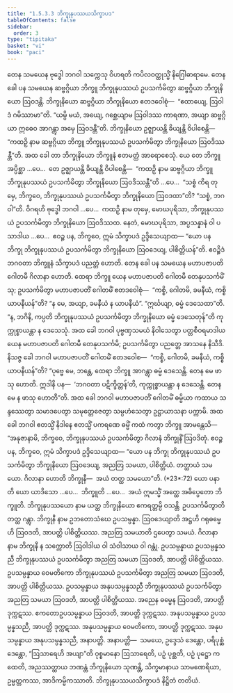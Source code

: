 ```yaml
---
title: "1.5.3.3 ဘိက္ခုနုပဿယသိက္ခာပဒ"
tableOfContents: false
sidebar:
  order: 3
type: "tipitaka"
basket: "vi"
book: "paci"
---
```



<DynamicBreadcrumb />

<Division number="158" book="paci" e="ch" v="2" p="79">

<Paragraph number="531" book="paci">
တေန သမယေန ဗုဒ္ဓေါ ဘဂဝါ သက္ကေသု ဝိဟရတိ ကပိလဝတ္ထုသ္မိံ နိဂြေါဓာရာမေ. တေန ခေါ ပန သမယေန ဆဗ္ဗဂ္ဂိယာ ဘိက္ခူ ဘိက္ခုနုပဿယံ ဥပသင်္ကမိတွာ ဆဗ္ဗဂ္ဂိယာ ဘိက္ခုနိယော ဩဝဒန္တိ. ဘိက္ခုနိယော ဆဗ္ဗဂ္ဂိယာ ဘိက္ခုနိယော ဧတဒဝေါစုံ—  “ဧထာယျေ, ဩဝါဒံ ဂမိဿာမာ”တိ. “ယမ္ပိ မယံ, အယျေ, ဂစ္ဆေယျာမ ဩဝါဒဿ ကာရဏာ, အယျာ ဆဗ္ဗဂ္ဂိယာ ဣဓေဝ အာဂန္တွာ အမှေ ဩဝဒန္တီ”တိ. ဘိက္ခုနိယော ဥဇ္ဈာယန္တိ ခိယျန္တိ ဝိပါစေန္တိ—  “ကထဉှိ နာမ ဆဗ္ဗဂ္ဂိယာ ဘိက္ခူ ဘိက္ခုနုပဿယံ ဥပသင်္ကမိတွာ ဘိက္ခုနိယော ဩဝဒိဿန္တီ”တိ. အထ ခေါ တာ ဘိက္ခုနိယော ဘိက္ခူနံ ဧတမတ္ထံ အာရောစေသုံ.
</Paragraph>

<Paragraph number="532" book="paci">
ယေ တေ ဘိက္ခူ အပ္ပိစ္ဆာ …ပေ…  တေ ဥဇ္ဈာယန္တိ ခိယျန္တိ ဝိပါစေန္တိ—  “ကထဉှိ နာမ ဆဗ္ဗဂ္ဂိယာ ဘိက္ခူ ဘိက္ခုနုပဿယံ ဥပသင်္ကမိတွာ ဘိက္ခုနိယော ဩဝဒိဿန္တီ”တိ …ပေ…  “သစ္စံ ကိရ တုမှေ, ဘိက္ခဝေ, ဘိက္ခုနုပဿယံ ဥပသင်္ကမိတွာ ဘိက္ခုနိယော ဩဝဒထာ”တိ? “သစ္စံ, ဘဂဝါ”တိ. ဝိဂရဟိ ဗုဒ္ဓေါ ဘဂဝါ …ပေ…  ကထဉှိ နာမ တုမှေ, မောဃပုရိသာ, ဘိက္ခုနုပဿယံ ဥပသင်္ကမိတွာ ဘိက္ခုနိယော ဩဝဒိဿထ. နေတံ, မောဃပုရိသာ, အပ္ပသန္နာနံ ဝါ ပသာဒါယ …ပေ…  ဧဝဉ္စ ပန, ဘိက္ခဝေ, ဣမံ သိက္ခာပဒံ ဥဒ္ဒိသေယျာထ—
</Paragraph>

<Paragraph number="533" book="paci">
<Emphasis>“ယော ပန ဘိက္ခု ဘိက္ခုနုပဿယံ ဥပသင်္ကမိတွာ ဘိက္ခုနိယော ဩဝဒေယျ, ပါစိတ္တိယန်”</Emphasis>တိ.
</Paragraph>

<Paragraph number="534" book="paci">
ဧဝဉ္စိဒံ ဘဂဝတာ ဘိက္ခူနံ သိက္ခာပဒံ ပညတ္တံ ဟောတိ.
</Paragraph>

</Division>
<Division number="159" book="paci" e="ch" v="2" p="79">

<Paragraph number="535" book="paci">
တေန ခေါ ပန သမယေန မဟာပဇာပတိ ဂေါတမီ ဂိလာနာ ဟောတိ. ထေရာ ဘိက္ခူ ယေန မဟာပဇာပတိ ဂေါတမီ တေနုပသင်္ကမိံသု; ဥပသင်္ကမိတွာ မဟာပဇာပတိံ ဂေါတမိံ ဧတဒဝေါစုံ—  “ကစ္စိ, ဂေါတမိ, ခမနီယံ, ကစ္စိ ယာပနီယန်”တိ? “န မေ, အယျာ, ခမနီယံ န ယာပနီယံ”. “ဣင်္ဃယျာ, ဓမ္မံ ဒေသေထာ”တိ. “န, ဘဂိနိ, ကပ္ပတိ ဘိက္ခုနုပဿယံ ဥပသင်္ကမိတွာ ဘိက္ခုနိယော ဓမ္မံ ဒေသေတုန်”တိ ကုက္ကုစ္စာယန္တာ န ဒေသေသုံ. အထ ခေါ ဘဂဝါ ပုဗ္ဗဏှသမယံ နိဝါသေတွာ ပတ္တစီဝရမာဒါယ ယေန မဟာပဇာပတိ ဂေါတမီ တေနုပသင်္ကမိ; ဥပသင်္ကမိတွာ ပညတ္တေ အာသနေ နိသီဒိ. နိသဇ္ဇ ခေါ ဘဂဝါ မဟာပဇာပတိံ ဂေါတမိံ ဧတဒဝေါစ—  “ကစ္စိ, ဂေါတမိ, ခမနီယံ, ကစ္စိ ယာပနီယန်”တိ? “ပုဗ္ဗေ မေ, ဘန္တေ, ထေရာ ဘိက္ခူ အာဂန္တွာ ဓမ္မံ ဒေသေန္တိ. တေန မေ ဖာသု ဟောတိ. ဣဒါနိ ပန—  ‘ဘဂဝတာ ပဋိက္ခိတ္တန်’တိ, ကုက္ကုစ္စာယန္တာ န ဒေသေန္တိ. တေန မေ န ဖာသု ဟောတီ”တိ. အထ ခေါ ဘဂဝါ မဟာပဇာပတိံ ဂေါတမိံ ဓမ္မိယာ ကထာယ သန္ဒဿေတွာ သမာဒပေတွာ သမုတ္တေဇေတွာ သမ္ပဟံသေတွာ ဥဋ္ဌာယာသနာ ပက္ကာမိ. အထ ခေါ ဘဂဝါ ဧတသ္မိံ နိဒါနေ ဧတသ္မိံ ပကရဏေ ဓမ္မိံ ကထံ ကတွာ ဘိက္ခူ အာမန္တေသိ—  “အနုဇာနာမိ, ဘိက္ခဝေ, ဘိက္ခုနုပဿယံ ဥပသင်္ကမိတွာ ဂိလာနံ ဘိက္ခုနိံ ဩဝဒိတုံ. ဧဝဉ္စ ပန, ဘိက္ခဝေ, ဣမံ သိက္ခာပဒံ ဥဒ္ဒိသေယျာထ—
</Paragraph>

</Division>
<Division number="160" book="paci" e="ch" v="2" p="80">

<Paragraph number="536" book="paci">
<Emphasis>“ယော ပန ဘိက္ခု ဘိက္ခုနုပဿယံ ဥပသင်္ကမိတွာ ဘိက္ခုနိယော ဩဝဒေယျ, အညတြ သမယာ, ပါစိတ္တိယံ. တတ္ထာယံ သမယော. ဂိလာနာ ဟောတိ ဘိက္ခုနီ—  အယံ တတ္ထ သမယော”</Emphasis>တိ. (*23*:<Emphasis>72</Emphasis>)
</Paragraph>

</Division>
<Division number="161" book="paci" e="ch" v="2" p="80">

<Paragraph number="537" book="paci">
<Emphasis>ယော ပနာ</Emphasis>တိ ယော ယာဒိသော …ပေ…  <Emphasis>ဘိက္ခူ</Emphasis>တိ …ပေ…  အယံ ဣမသ္မိံ အတ္ထေ အဓိပ္ပေတော ဘိက္ခူတိ.
</Paragraph>

<Paragraph number="538" book="paci">
<Emphasis>ဘိက္ခုနုပဿယော</Emphasis> နာမ ယတ္ထ ဘိက္ခုနိယော ဧကရတ္တမ္ပိ ဝသန္တိ.
</Paragraph>

<Paragraph number="539" book="paci">
<Emphasis>ဥပသင်္ကမိတွာ</Emphasis>တိ တတ္ထ ဂန္တွာ.
</Paragraph>

<Paragraph number="540" book="paci">
<Emphasis>ဘိက္ခုနီ</Emphasis> နာမ ဥဘတောသံဃေ ဥပသမ္ပန္နာ.
</Paragraph>

<Paragraph number="541" book="paci">
<Emphasis>ဩဝဒေယျာ</Emphasis>တိ အဋ္ဌဟိ ဂရုဓမ္မေဟိ ဩဝဒတိ, အာပတ္တိ ပါစိတ္တိယဿ.
</Paragraph>

<Paragraph number="542" book="paci">
<Emphasis>အညတြ သမယာ</Emphasis>တိ ဌပေတွာ သမယံ.
</Paragraph>

<Paragraph number="543" book="paci">
<Emphasis>ဂိလာနာ</Emphasis> နာမ ဘိက္ခုနီ န သက္ကောတိ ဩဝါဒါယ ဝါ သံဝါသာယ ဝါ ဂန္တုံ.
</Paragraph>

</Division>
<Division number="162" book="paci" e="ch" v="2" p="80">

<Paragraph number="544" book="paci">
ဥပသမ္ပန္နာယ ဥပသမ္ပန္နသညီ ဘိက္ခုနုပဿယံ ဥပသင်္ကမိတွာ အညတြ သမယာ ဩဝဒတိ, အာပတ္တိ ပါစိတ္တိယဿ. ဥပသမ္ပန္နာယ ဝေမတိကော ဘိက္ခုနုပဿယံ ဥပသင်္ကမိတွာ အညတြ သမယာ ဩဝဒတိ, အာပတ္တိ ပါစိတ္တိယဿ. ဥပသမ္ပန္နာယ အနုပသမ္ပန္နသညီ ဘိက္ခုနုပဿယံ ဥပသင်္ကမိတွာ အညတြ သမယာ ဩဝဒတိ, အာပတ္တိ ပါစိတ္တိယဿ.
</Paragraph>

<Paragraph number="545" book="paci">
အညေန ဓမ္မေန ဩဝဒတိ, အာပတ္တိ ဒုက္ကဋဿ. ဧကတောဥပသမ္ပန္နာယ ဩဝဒတိ, အာပတ္တိ ဒုက္ကဋဿ. အနုပသမ္ပန္နာယ ဥပသမ္ပန္နသညီ, အာပတ္တိ ဒုက္ကဋဿ. အနုပသမ္ပန္နာယ ဝေမတိကော, အာပတ္တိ ဒုက္ကဋဿ. အနုပသမ္ပန္နာယ အနုပသမ္ပန္နသညီ, အနာပတ္တိ.
</Paragraph>

</Division>
<Division number="163" book="paci" e="ch" v="2" p="81">

<Paragraph number="546" book="paci">
အနာပတ္တိ—  သမယေ, ဥဒ္ဒေသံ ဒေန္တော, ပရိပုစ္ဆံ ဒေန္တော, “ဩသာရေဟိ အယျာ”တိ ဝုစ္စမာနော ဩသာရေတိ, ပဉှံ ပုစ္ဆတိ, ပဉှံ ပုဋ္ဌော ကထေတိ, အညဿတ္ထာယ ဘဏန္တံ ဘိက္ခုနိယော သုဏန္တိ, သိက္ခမာနာယ သာမဏေရိယာ, ဥမ္မတ္တကဿ, အာဒိကမ္မိကဿာတိ.

</Paragraph>
</Division>

<Paragraph number="547" type="center" book="paci">
ဘိက္ခုနုပဿယသိက္ခာပဒံ နိဋ္ဌိတံ တတိယံ.
</Paragraph>